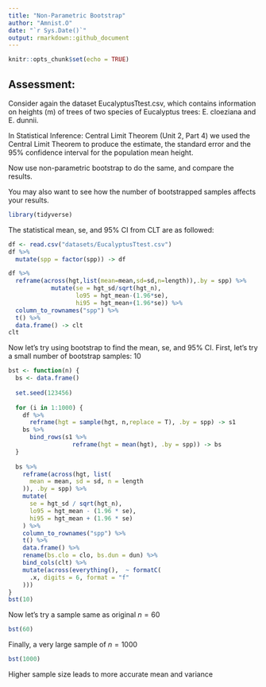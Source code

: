 ```yaml
---
title: "Non-Parametric Bootstrap"
author: "Amnist.O"
date: "`r Sys.Date()`"
output: rmarkdown::github_document
---
```


```r
knitr::opts_chunk$set(echo = TRUE)
```

## Assessment:
Consider again the dataset EucalyptusTtest.csv, which contains information on heights (m) of trees of two species of Eucalyptus trees: E. cloeziana and E. dunnii. 

In Statistical Inference: Central Limit Theorem (Unit 2, Part 4) we used the Central Limit Theorem to produce the estimate, the standard error and the 95% confidence interval for the population mean height.

Now use non-parametric bootstrap to do the same, and compare the results.

You may also want to see how the number of bootstrapped samples affects your results.

```r
library(tidyverse)
```

The statistical mean, se, and 95% CI from CLT are as followed:

```r
df <- read.csv("datasets/EucalyptusTtest.csv")
df %>%
  mutate(spp = factor(spp)) -> df

df %>%
  reframe(across(hgt,list(mean=mean,sd=sd,n=length)),.by = spp) %>%
            mutate(se = hgt_sd/sqrt(hgt_n),
                   lo95 = hgt_mean-(1.96*se),
                   hi95 = hgt_mean+(1.96*se)) %>%
  column_to_rownames("spp") %>%
  t() %>%
  data.frame() -> clt
clt
```

Now let's try using bootstrap to find the mean, se, and 95% CI. First, let's try a small number of bootstrap samples: 10

```r
bst <- function(n) {
  bs <- data.frame()
  
  set.seed(123456)
  
  for (i in 1:1000) {
    df %>%
      reframe(hgt = sample(hgt, n,replace = T), .by = spp) -> s1
    bs %>%
      bind_rows(s1 %>%
                  reframe(hgt = mean(hgt), .by = spp)) -> bs
  }
  
  bs %>%
    reframe(across(hgt, list(
      mean = mean, sd = sd, n = length
    )), .by = spp) %>%
    mutate(
      se = hgt_sd / sqrt(hgt_n),
      lo95 = hgt_mean - (1.96 * se),
      hi95 = hgt_mean + (1.96 * se)
    ) %>%
    column_to_rownames("spp") %>%
    t() %>%
    data.frame() %>%
    rename(bs.clo = clo, bs.dun = dun) %>%
    bind_cols(clt) %>%
    mutate(across(everything(),  ~ formatC(
      .x, digits = 6, format = "f"
    )))
}
bst(10)
```

Now let's try a sample same as original $n=60$
```r
bst(60)
```

Finally, a very large sample of $n=1000$
```r
bst(1000)
```

Higher sample size leads to more accurate mean and variance
